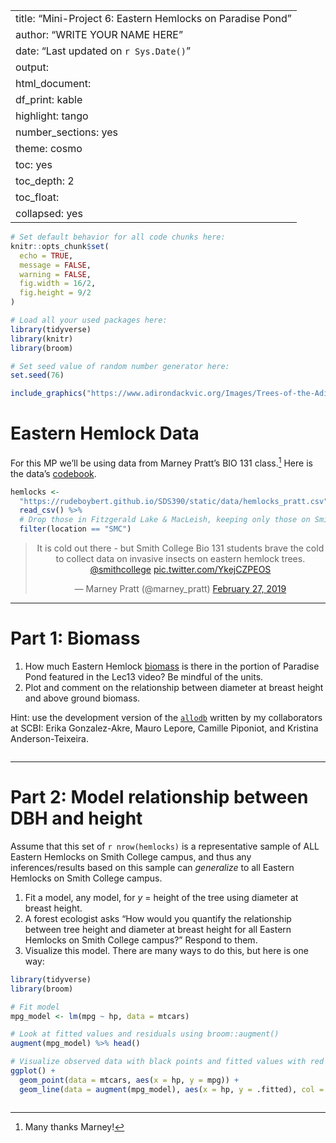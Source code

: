 
---
title: "Mini-Project 6: Eastern Hemlocks on Paradise Pond"
author: "WRITE YOUR NAME HERE"
date: "Last updated on `r Sys.Date()`"
output:
  html_document: 
    df_print: kable
    highlight: tango
    number_sections: yes
    theme: cosmo
    toc: yes
    toc_depth: 2
    toc_float:
      collapsed: yes
---

```r
# Set default behavior for all code chunks here:
knitr::opts_chunk$set(
  echo = TRUE, 
  message = FALSE, 
  warning = FALSE, 
  fig.width = 16/2, 
  fig.height = 9/2
)

# Load all your used packages here:
library(tidyverse)
library(knitr)
library(broom)

# Set seed value of random number generator here:
set.seed(76)
```

```r
include_graphics("https://www.adirondackvic.org/Images/Trees-of-the-Adirondacks-Eastern-Hemlock-28-July-2012-5.jpg")
```


# Eastern Hemlock Data

For this MP we'll be using data from Marney Pratt's BIO 131 class.^[Many thanks Marney!] Here is the data's [codebook](https://docs.google.com/document/d/1jVz_0ivC6Wpa5bNSG4JoOUp7iQfZJVgOXrfkXwyPeas/edit){target="_blank"}.

```r
hemlocks <- 
  "https://rudeboybert.github.io/SDS390/static/data/hemlocks_pratt.csv" %>% 
  read_csv() %>% 
  # Drop those in Fitzgerald Lake & MacLeish, keeping only those on Smith campus
  filter(location == "SMC")
```


<center>
<blockquote class="twitter-tweet"><p lang="en" dir="ltr">It is cold out there - but Smith College Bio 131 students brave the cold to collect data on invasive insects on eastern hemlock trees. <a href="https://twitter.com/smithcollege?ref_src=twsrc%5Etfw">@smithcollege</a> <a href="https://t.co/YkejCZPEOS">pic.twitter.com/YkejCZPEOS</a></p>&mdash; Marney Pratt (@marney_pratt) <a href="https://twitter.com/marney_pratt/status/1100747861778677760?ref_src=twsrc%5Etfw">February 27, 2019</a></blockquote> <script async src="https://platform.twitter.com/widgets.js" charset="utf-8"></script> 
</center>



***



# Part 1: Biomass

1. How much Eastern Hemlock [biomass](https://en.wikipedia.org/wiki/Biomass_(ecology)){target="_blank"} is there in the portion of Paradise Pond featured in the Lec13 video? Be mindful of the units. 
1. Plot and comment on the relationship between diameter at breast height and above ground biomass.

Hint: use the development version of the [`allodb`](https://github.com/forestgeo/allodb){target="_blank"} written by my collaborators at SCBI: Erika Gonzalez-Akre, Mauro Lepore, Camille Piponiot, and Kristina Anderson-Teixeira. 

```r

```




***



# Part 2: Model relationship between DBH and height

Assume that this set of `r nrow(hemlocks)` is a representative sample of ALL Eastern Hemlocks on Smith College campus, and thus any inferences/results based on this sample can *generalize* to all Eastern Hemlocks on Smith College campus.

1. Fit a model, any model, for $y$ = height of the tree using diameter at breast height.
1. A forest ecologist asks "How would you quantify the relationship between tree height and diameter at breast height for all Eastern Hemlocks on Smith College campus?" Respond to them.
1. Visualize this model. There are many ways to do this, but here is one way:

```r
library(tidyverse)
library(broom)

# Fit model
mpg_model <- lm(mpg ~ hp, data = mtcars)

# Look at fitted values and residuals using broom::augment()
augment(mpg_model) %>% head()

# Visualize observed data with black points and fitted values with red line
ggplot() +
  geom_point(data = mtcars, aes(x = hp, y = mpg)) +
  geom_line(data = augment(mpg_model), aes(x = hp, y = .fitted), col = "red")
```


```r

```



